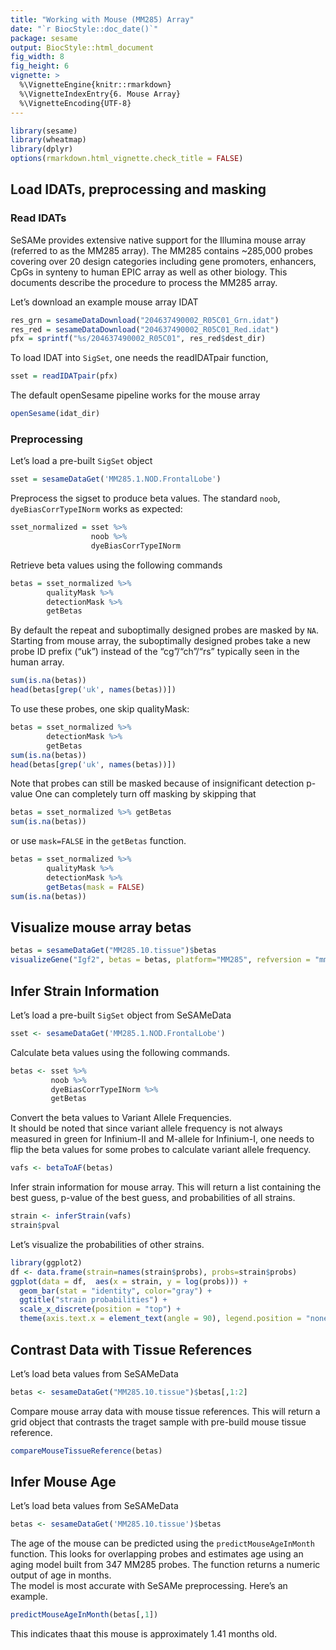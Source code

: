```yaml
---
title: "Working with Mouse (MM285) Array"
date: "`r BiocStyle::doc_date()`"
package: sesame
output: BiocStyle::html_document
fig_width: 8
fig_height: 6
vignette: >
  %\VignetteEngine{knitr::rmarkdown}
  %\VignetteIndexEntry{6. Mouse Array}
  %\VignetteEncoding{UTF-8}
---
```


```r
library(sesame)
library(wheatmap)
library(dplyr)
options(rmarkdown.html_vignette.check_title = FALSE)
```

## Load IDATs, preprocessing and masking

### Read IDATs

SeSAMe provides extensive native support for the Illumina mouse array
(referred to as the MM285 array).
The MM285 contains ~285,000 probes covering over 20 design categories including
gene promoters, enhancers, CpGs in synteny to human EPIC array as well as other
biology. This documents describe the procedure to process the MM285 array.

Let's download an example mouse array IDAT
```r
res_grn = sesameDataDownload("204637490002_R05C01_Grn.idat")
res_red = sesameDataDownload("204637490002_R05C01_Red.idat")
pfx = sprintf("%s/204637490002_R05C01", res_red$dest_dir)
```

To load IDAT into `SigSet`, one needs the readIDATpair function,
```r
sset = readIDATpair(pfx)
```

The default openSesame pipeline works for the mouse array
```r
openSesame(idat_dir)
```

### Preprocessing

Let's load a pre-built `SigSet` object
```r
sset = sesameDataGet('MM285.1.NOD.FrontalLobe')
```

Preprocess the sigset to produce beta values.
The standard `noob`, `dyeBiasCorrTypeINorm` works as expected:
```r
sset_normalized = sset %>%
                  noob %>%
                  dyeBiasCorrTypeINorm
```
Retrieve beta values using the following commands
```r
betas = sset_normalized %>%
        qualityMask %>%
        detectionMask %>%
        getBetas
```

By default the repeat and suboptimally designed probes are masked by `NA`.
Starting from mouse array, the suboptimally designed probes take a new
probe ID prefix ("uk") instead of the "cg"/"ch"/"rs" typically seen in
the human array.
```r
sum(is.na(betas))
head(betas[grep('uk', names(betas))])
```

To use these probes, one skip qualityMask:
```r
betas = sset_normalized %>%
        detectionMask %>%
        getBetas
sum(is.na(betas))
head(betas[grep('uk', names(betas))])
```

Note that probes can still be masked because of insignificant detection p-value
One can completely turn off masking by skipping that
```r
betas = sset_normalized %>% getBetas
sum(is.na(betas))
```
or use `mask=FALSE` in the `getBetas` function.
```r
betas = sset_normalized %>%
        qualityMask %>%
        detectionMask %>%
        getBetas(mask = FALSE)
sum(is.na(betas))
```

## Visualize mouse array betas
```r
betas = sesameDataGet("MM285.10.tissue")$betas
visualizeGene("Igf2", betas = betas, platform="MM285", refversion = "mm10")
```

## Infer Strain Information

Let's load a pre-built `SigSet` object from SeSAMeData
```r
sset <- sesameDataGet('MM285.1.NOD.FrontalLobe')
```

Calculate beta values using the following commands.
```r
betas <- sset %>%
         noob %>%
         dyeBiasCorrTypeINorm %>%
         getBetas
```

Convert the beta values to Variant Allele Frequencies.  
It should be noted that since variant allele frequency is not always measured in green for Infinium-II and M-allele for Infinium-I, one needs to flip the beta values for some probes to calculate variant allele frequency.
```r
vafs <- betaToAF(betas)
```

Infer strain information for mouse array. This will return a list containing the best guess, p-value of the best guess, and probabilities of all strains.
```r
strain <- inferStrain(vafs)
strain$pval
```
Let's visualize the probabilities of other strains.
```r
library(ggplot2)
df <- data.frame(strain=names(strain$probs), probs=strain$probs)
ggplot(data = df,  aes(x = strain, y = log(probs))) +
  geom_bar(stat = "identity", color="gray") +
  ggtitle("strain probabilities") +
  scale_x_discrete(position = "top") +
  theme(axis.text.x = element_text(angle = 90), legend.position = "none")
```

## Contrast Data with Tissue References

Let's load beta values from SeSAMeData
```r
betas <- sesameDataGet("MM285.10.tissue")$betas[,1:2]
```

Compare mouse array data with mouse tissue references. This will return a grid object that contrasts the traget sample with pre-build mouse tissue reference.
```r
compareMouseTissueReference(betas)
```

## Infer Mouse Age

Let's load beta values from SeSAMeData
```r
betas <- sesameDataGet('MM285.10.tissue')$betas
```

The age of the mouse can be predicted using the `predictMouseAgeInMonth` function. This looks for overlapping probes and estimates age using an aging model built from 347 MM285 probes. The function returns a numeric output of age in months.  
The model is most accurate with SeSAMe preprocessing.
Here's an example.
```r
predictMouseAgeInMonth(betas[,1])
```
This indicates thaat this mouse is approximately 1.41 months old.